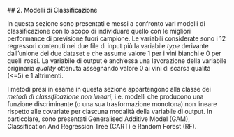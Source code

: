 ##<a name="2_Classificazione" style="pointer-events: none; cursor: default;" ><font color="black"> 2. Modelli di Classificazione</font></a>


In questa sezione sono presentati e messi a confronto vari modelli di classificazione con lo scopo di individuare quello con le migliori performance di previsione fuori campione. Le variabili considerate sono i 12 regressori contenuti nei due file di input più la variabile *type* derivante dall'unione dei due dataset e che assume valore 1 per i vini bianchi e 0 per quelli rossi. La variabile di output è anch'essa una lavorazione della variabile originaria *quality* ottenuta assegnando valore 0 ai vini di scarsa qualità (<=5) e 1 altrimenti.

I metodi presi in esame in questa sezione appartengono alla classe dei *metodi di classificazione non lineari*, i.e. modelli che producono una funzione discriminante (o una sua trasformazione monotona) non lineare rispetto alle covariate per ciascuna modalità della variabile di output. In particolare, sono presentati Generalised Additive Model (GAM), Classification And Regression Tree (CART) e Random Forest (RF).

<br></br>
<br></br>